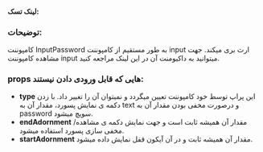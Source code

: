 
<Meta title="COMPONENTS/Molecules/InputPassword/Docs" />

#### لینک تسک:

### توضیحات:

کامپوننت InputPassword به طور مستقیم از کامپوننت input ارث بری میکند. جهت مشاهده کامپوننت input میتوانید به داکیومنت آن در این لینک مراجعه کنید.


### props هایی که قابل ورودی دادن نیستند:

- **type**  این پراپ توسط خود کامپوننت تعیین میگردد و نمیتوان آن را تغییر داد. با زدن دکمه ی نمایش پسورد، مقدار آن به text و درصورت مخفی بودن مقدار آن به password سویچ میشود. 
- **endAdornment**  مقدار آن همیشه ثابت است و جهت نمایش دکمه ی مشاهده/ مخفی سازی پسورد استفاده میشود.
- **startAdornment**  مقدار آن همیشه ثابت و در آن آیکون قفل نمایش داده میشود.